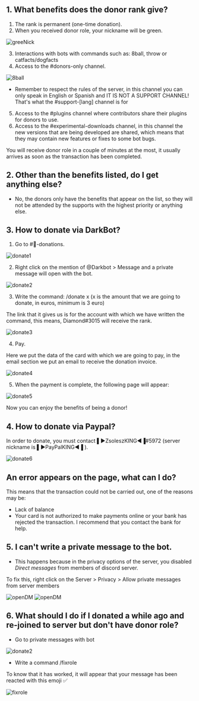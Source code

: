 ## 1. What benefits does the donor rank give?

1. The rank is permanent (one-time donation).
2. When you received donor role, your nickname will be green.

![greeNick](public/greenNick.png)

3. Interactions with bots with commands such as: 8ball, throw or catfacts/dogfacts
4. Access to the #donors-only channel.

![8ball](public/8ball.png)

- Remember to respect the rules of the server, in this channel you can only speak in English or Spanish and IT IS NOT A SUPPORT CHANNEL! That's what the #support-[lang] channel is for

5. Access to the #plugins channel where contributors share their plugins for donors to use.
6. Access to the #experimental-downloads channel, in this channel the new versions that are being developed are shared, which means that they may contain new features or fixes to some bot bugs.

You will receive donor role in a couple of minutes at the most, it usually arrives as soon as the transaction has been completed.

## 2. Other than the benefits listed, do I get anything else?

- No, the donors only have the benefits that appear on the list, so they will not be attended by the supports with the highest priority or anything else.

## 3. How to donate via DarkBot?

1. Go to #🏧-donations.

![donate1](public/donate1.png)

2. Right click on the mention of @Darkbot > Message and a private message will open with the bot.

![donate2](public/donate2.gif)

3. Write the command: /donate x  (x is the amount that we are going to donate, in euros, minimum is 3 euro)

The link that it gives us is for the account with which we have written the command, this means, Diamond#3015 will receive the rank.

![donate3](public/donate3.gif)

4. Pay.

Here we put the data of the card with which we are going to pay, in the email section we put an email to receive the donation invoice.

![donate4](public/donate4.png)

5. When the payment is complete, the following page will appear:

![donate5](public/donate5.png)

Now you can enjoy the benefits of being a donor!

## 4. How to donate via Paypal?

In order to donate, you must contact ▌►ZsoleszKING◄▐#5972 (server nickname is ▌►PayPalKING◄▐ ).

![donate6](public/donate6.png)


## An error appears on the page, what can I do?

This means that the transaction could not be carried out, one of the reasons may be:
- Lack of balance
- Your card is not authorized to make payments online or your bank has rejected the transaction. I recommend that you contact the bank for help.

## 5. I can't write a private message to the bot.

- This happens because in the privacy options of the server, you disabled *Direct messages* from members of discord server.

To fix this, right click on the Server > Privacy > Allow private messages from server members

![openDM](public/openDM1.png)
![openDM](public/openDM2.png)

## 6. What should I do if I donated a while ago and re-joined to server but don't have donor role?

- Go to private messages with bot

![donate2](public/donate2.gif)

- Write a command /fixrole

To know that it has worked, it will appear that your message has been reacted with this emoji ✅

![fixrole](public/fixrole.png)